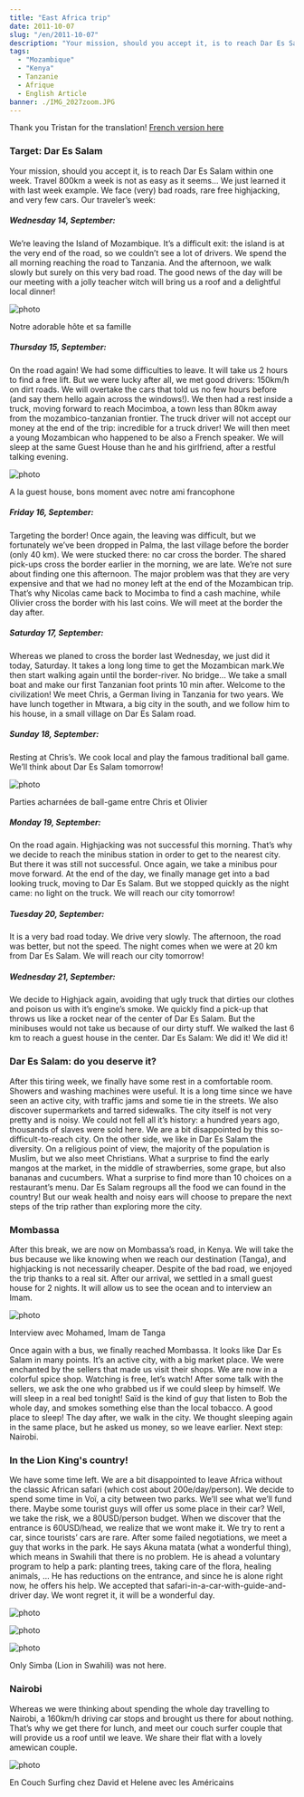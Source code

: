 ```yaml
---
title: "East Africa trip"
date: 2011-10-07
slug: "/en/2011-10-07"
description: "Your mission, should you accept it, is to reach Dar Es Salam within one week..."
tags:
  - "Mozambique"
  - "Kenya"
  - Tanzanie
  - Afrique
  - English Article
banner: ./IMG_2027zoom.JPG
---
```


Thank you Tristan for the translation! [French version here](/2011-10-07)

### Target: Dar Es Salam

Your mission, should you accept it, is to reach Dar Es Salam within one week.
Travel 800km a week is not as easy as it seems… We just learned it with last week example.
We face (very) bad roads, rare free highjacking, and very few cars.
Our traveler’s week:

##### Wednesday 14, September:

We’re leaving the Island of Mozambique. It’s a difficult exit: the island is at the very end of the road, so we couldn’t see a lot of drivers. We spend the all morning reaching the road to Tanzania. And the afternoon, we walk slowly but surely on this very bad road. The good news of the day will be our meeting with a jolly teacher witch will bring us a roof and a delightful local dinner!

![photo](./IMG_1788.JPG)

<div class="img-caption">Notre adorable hôte et sa famille</div>

##### Thursday 15, September:

On the road again! We had some difficulties to leave. It will take us 2 hours to find a free lift. But we were lucky after all, we met good drivers: 150km/h on dirt roads. We will overtake the cars that told us no few hours before (and say them hello again across the windows!). We then had a rest inside a truck, moving forward to reach Mocimboa, a town less than 80km away from the mozambico-tanzanian frontier. The truck driver will not accept our money at the end of the trip: incredible for a truck driver! We will then meet a young Mozambican who happened to be also a French speaker. We will sleep at the same Guest House than he and his girlfriend, after a restful talking evening.

![photo](./IMG_1791.JPG)

<div class="img-caption">
  A la guest house, bons moment avec notre ami francophone
</div>

##### Friday 16, September:

Targeting the border! Once again, the leaving was difficult, but we fortunately we’ve been dropped in Palma, the last village before the border (only 40 km). We were stucked there: no car cross the border. The shared pick-ups cross the border earlier in the morning, we are late. We’re not sure about finding one this afternoon. The major problem was that they are very expensive and that we had no money left at the end of the Mozambican trip. That’s why Nicolas came back to Mocimba to find a cash machine, while Olivier cross the border with his last coins. We will meet at the border the day after.

##### Saturday 17, September:

Whereas we planed to cross the border last Wednesday, we just did it today, Saturday. It takes a long long time to get the Mozambican mark.We then start walking again until the border-river. No bridge… We take a small boat and make our first Tanzanian foot prints 10 min after. Welcome to the civilization! We meet Chris, a German living in Tanzania for two years. We have lunch together in Mtwara, a big city in the south, and we follow him to his house, in a small village on Dar Es Salam road.

##### Sunday 18, September:

Resting at Chris’s. We cook local and play the famous traditional ball game. We’ll think about Dar Es Salam tomorrow!

![photo](./IMG_1810.JPG)

<div class="img-caption">
  Parties acharnées de ball-game entre Chris et Olivier
</div>

##### Monday 19, September:

On the road again. Highjacking was not successful this morning. That’s why we decide to reach the minibus station in order to get to the nearest city. But there it was still not successful. Once again, we take a minibus pour move forward. At the end of the day, we finally manage get into a bad looking truck, moving to Dar Es Salam. But we stopped quickly as the night came: no light on the truck. We will reach our city tomorrow!

##### Tuesday 20, September:

It is a very bad road today. We drive very slowly. The afternoon, the road was better, but not the speed. The night comes when we were at 20 km from Dar Es Salam. We will reach our city tomorrow!

##### Wednesday 21, September:

We decide to Highjack again, avoiding that ugly truck that dirties our clothes and poison us with it’s engine’s smoke. We quickly find a pick-up that throws us like a rocket near of the center of Dar Es Salam. But the minibuses would not take us because of our dirty stuff. We walked the last 6 km to reach a guest house in the center. Dar Es Salam: We did it! We did it!

### Dar Es Salam: do you deserve it?

After this tiring week, we finally have some rest in a comfortable room. Showers and washing machines were useful.
It is a long time since we have seen an active city, with traffic jams and some tie in the streets. We also discover supermarkets and tarred sidewalks. The city itself is not very pretty and is noisy. We could not fell all it’s history: a hundred years ago, thousands of slaves were sold here. We are a bit disappointed by this so-difficult-to-reach city.
On the other side, we like in Dar Es Salam the diversity. On a religious point of view, the majority of the population is Muslim, but we also meet Christians. What a surprise to find the early mangos at the market, in the middle of strawberries, some grape, but also bananas and cucumbers. What a surprise to find more than 10 choices on a restaurant’s menu. Dar Es Salam regroups all the food we can found in the country!
But our weak health and noisy ears will choose to prepare the next steps of the trip rather than exploring more the city.

### Mombassa

After this break, we are now on Mombassa’s road, in Kenya. We will take the bus because we like knowing when we reach our destination (Tanga), and highjacking is not necessarily cheaper. Despite of the bad road, we enjoyed the trip thanks to a real sit.
After our arrival, we settled in a small guest house for 2 nights. It will allow us to see the ocean and to interview an Imam.

![photo](./IMG_1843.JPG)

<div class="img-caption">Interview avec Mohamed, Imam de Tanga</div>

Once again with a bus, we finally reached Mombassa. It looks like Dar Es Salam in many points. It’s an active city, with a big market place. We were enchanted by the sellers that made us visit their shops. We are now in a colorful spice shop. Watching is free, let’s watch! After some talk with the sellers, we ask the one who grabbed us if we could sleep by himself. We will sleep in a real bed tonight! Saïd is the kind of guy that listen to Bob the whole day, and smokes something else than the local tobacco. A good place to sleep!
The day after, we walk in the city. We thought sleeping again in the same place, but he asked us money, so we leave earlier. Next step: Nairobi.

### In the Lion King's country!

We have some time left. We are a bit disappointed to leave Africa without the classic African safari (which cost about 200e/day/person). We decide to spend some time in Voï, a city between two parks. We’ll see what we’ll fund there. Maybe some tourist guys will offer us some place in their car? Well, we take the risk, we a 80USD/person budget.
When we discover that the entrance is 60USD/head, we realize that we wont make it. We try to rent a car, since tourists’ cars are rare.
After some failed negotiations, we meet a guy that works in the park. He says Akuna matata (what a wonderful thing), which means in Swahili that there is no problem. He is ahead a voluntary program to help a park: planting trees, taking care of the flora, healing animals, … He has reductions on the entrance, and since he is alone right now, he offers his help. We accepted that safari-in-a-car-with-guide-and-driver day. We wont regret it, it will be a wonderful day.

![photo](./IMG_2027zoom.JPG)

![photo](./IMG_1977.JPG)

![photo](./IMG_2073zoom.JPG)

Only Simba (Lion in Swahili) was not here.

### Nairobi

Whereas we were thinking about spending the whole day travelling to Nairobi, a 160km/h driving car stops and brought us there for about nothing. That’s why we get there for lunch, and meet our couch surfer couple that will provide us a roof until we leave. We share their flat with a lovely amewican couple.

![photo](./IMG_2175.JPG)

<div class="img-caption">
  En Couch Surfing chez David et Helene avec les Américains
</div>
